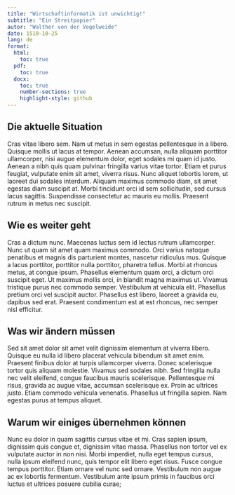 ```yaml
---
title: "Wirtschaftinformatik ist unwichtig!"
subtitle: "Ein Streitpapier"
autor: "Walther von der Vogelweide"
date: 1510-10-25
lang: de
format:
  html:
    toc: true
  pdf:
    toc: true
  docx:
    toc: true
    number-sections: true
    highlight-style: github
---
```


## Die aktuelle Situation

Cras vitae libero sem. Nam ut metus in sem egestas pellentesque in a libero. Quisque mollis ut lacus at tempor. Aenean accumsan, nulla aliquam porttitor ullamcorper, nisi augue elementum dolor, eget sodales mi quam id justo. Aenean a nibh quis quam pulvinar fringilla varius vitae tortor. Etiam et purus feugiat, vulputate enim sit amet, viverra risus. Nunc aliquet lobortis lorem, ut laoreet dui sodales interdum. Aliquam maximus commodo diam, sit amet egestas diam suscipit at. Morbi tincidunt orci id sem sollicitudin, sed cursus lacus sagittis. Suspendisse consectetur ac mauris eu mollis. Praesent rutrum in metus nec suscipit.

## Wie es weiter geht

Cras a dictum nunc. Maecenas luctus sem id lectus rutrum ullamcorper. Nunc ut quam sit amet quam maximus commodo. Orci varius natoque penatibus et magnis dis parturient montes, nascetur ridiculus mus. Quisque a lacus porttitor, porttitor nulla porttitor, pharetra tellus. Morbi at rhoncus metus, at congue ipsum. Phasellus elementum quam orci, a dictum orci suscipit eget. Ut maximus mollis orci, in blandit magna maximus ut. Vivamus tristique purus nec commodo semper. Vestibulum at vehicula elit. Phasellus pretium orci vel suscipit auctor. Phasellus est libero, laoreet a gravida eu, dapibus sed erat. Praesent condimentum est at est rhoncus, nec semper nisl efficitur.

## Was wir ändern müssen

Sed sit amet dolor sit amet velit dignissim elementum at viverra libero. Quisque eu nulla id libero placerat vehicula bibendum sit amet enim. Praesent finibus dolor at turpis ullamcorper viverra. Donec scelerisque tortor quis aliquam molestie. Vivamus sed sodales nibh. Sed fringilla nulla nec velit eleifend, congue faucibus mauris scelerisque. Pellentesque mi risus, gravida ac augue vitae, accumsan scelerisque ex. Proin ac ultrices justo. Etiam commodo vehicula venenatis. Phasellus ut fringilla sapien. Nam egestas purus at tempus aliquet.

## Warum wir einiges übernehmen können

Nunc eu dolor in quam sagittis cursus vitae et mi. Cras sapien ipsum, dignissim quis congue et, dignissim vitae massa. Phasellus non tortor vel ex vulputate auctor in non nisi. Morbi imperdiet, nulla eget tempus cursus, nulla ipsum eleifend nunc, quis tempor elit libero eget risus. Fusce congue tempus porttitor. Etiam ornare vel nunc sed ornare. Vestibulum non augue ac ex lobortis fermentum. Vestibulum ante ipsum primis in faucibus orci luctus et ultrices posuere cubilia curae;